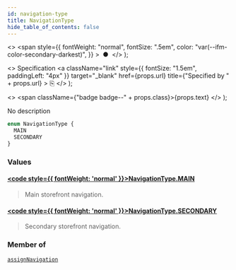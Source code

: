 ```yaml
---
id: navigation-type
title: NavigationType
hide_table_of_contents: false
---
```


  <>
    <span
      style={{
        fontWeight: "normal",
        fontSize: ".5em",
        color: "var(--ifm-color-secondary-darkest)",
      }}
    >
      &nbsp;●&nbsp;
    </span>
  </>
);

  <>
    Specification
    <a
      className="link"
      style={{ fontSize: "1.5em", paddingLeft: "4px" }}
      target="\_blank"
      href={props.url}
      title={"Specified by " + props.url}
    >
      ⎘
    </a>
  </>
);

  <>
    <span className={"badge badge--" + props.class}>{props.text}</span>
  </>
);

No description

```graphql
enum NavigationType {
  MAIN
  SECONDARY
}
```

### Values

#### [<code style={{ fontWeight: 'normal' }}>NavigationType.<b>MAIN</b></code>](#)

> Main storefront navigation.

#### [<code style={{ fontWeight: 'normal' }}>NavigationType.<b>SECONDARY</b></code>](#)

> Secondary storefront navigation.

### Member of

[`assignNavigation`](../../api-reference/miscellaneous/mutations/assign-navigation) <Badge class="secondary" text="mutation"/>
